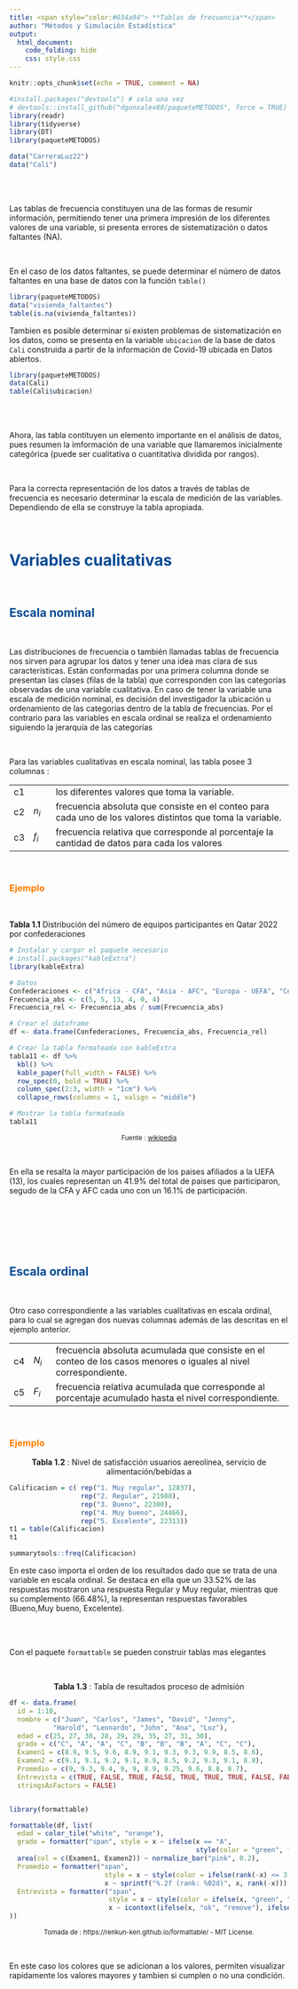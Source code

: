 ```yaml
---
title: <span style="color:#034a94"> **Tablas de frecuencia**</span>
author: "Métodos y Simulación Estadística"
output:
  html_document:
    code_folding: hide
    css: style.css
---
```


```r
knitr::opts_chunk$set(echo = TRUE, comment = NA)

#install.packages("devtools") # solo una vez
# devtools::install_github("dgonxalex80/paqueteMETODOS", force = TRUE)
library(readr)
library(tidyverse)
library(DT)
library(paqueteMETODOS)

data("CarreraLuz22")
data("Cali")
```

<br/><br/>

Las tablas de frecuencia constituyen una de las formas de resumir información, permitiendo tener una primera impresión de los diferentes valores de una variable,  si presenta errores de sistematización o datos faltantes (NA).

</br>

En el caso de los datos faltantes, se puede determinar el número de datos faltantes en una base de datos con la función `table()`

```r
library(paqueteMETODOS)
data("vivienda_faltantes")
table(is.na(vivienda_faltantes))
```

Tambien es posible determinar si existen problemas de sistematización en los datos, como se presenta en la variable `ubicacion` de la base de datos `Cali` construida a partir de la información de Covid-19 ubicada en Datos abiertos. 


```r
library(paqueteMETODOS)
data(Cali)
table(Cali$ubicacion)
```


</br></br>

Ahora, las tabla contituyen un elemento importante en el análisis de datos, pues resumen la imformación de una variable que llamaremos inicialmente categórica (puede ser cualitativa o cuantitativa dividida por rangos).

<br/>

Para la correcta representación de los datos a través de tablas de frecuencia es necesario determinar la escala de medición de las variables. Dependiendo de ella se construye la tabla apropiada.

</br>

# <span style="color:#034a94">**Variables cualitativas**</span>

</br>

## <span style="color:#034a94">**Escala nominal**</span>

</br>

Las distribuciones de frecuencia o también llamadas tablas de frecuencia nos sirven para agrupar los datos y tener una idea mas clara de sus características. Están conformadas por una primera columna donde se presentan  las clases (filas de la tabla) que corresponden con las categorías observadas de una variable cualitativa. En caso de tener la variable una escala de medición nominal, es decisión del investigador la ubicación u ordenamiento de las categorías dentro de la tabla de frecuencias. Por el contrario para las variables en escala ordinal se realiza el ordenamiento siguiendo la jerarquía de las categorías 


</br>


Para las variables cualitativas en escala nominal, las tabla posee 3 columnas :

<div class="content-box-blue">

|      |           |                                                                                                           |
|:-----|:----------|:----------------------------------------------------------------------------------------------------------|
|c1    |           | los diferentes valores que toma la variable.                                                              |
|c2    | $n_{i}$   | frecuencia absoluta que consiste en el conteo para cada uno de los valores distintos que toma la variable.|
|c3    | $f_{i}$   | frecuencia relativa que corresponde al porcentaje la cantidad de datos para cada los valores              |

</div>

</br>

### <span style="color:#FF7F00">**Ejemplo**</span>

</br>

**Tabla 1.1** Distribución del número de equipos participantes en Qatar 2022 por confederaciones


```r
# Instalar y cargar el paquete necesario
# install.packages("kableExtra")
library(kableExtra)

# Datos
Confederaciones <- c("Africa - CFA", "Asia - AFC", "Europa - UEFA", "Centro, Norte América - CONCACAF", "Oceanía - OFC", "Suramérica - COMEBOL")
Frecuencia_abs <- c(5, 5, 13, 4, 0, 4)
Frecuencia_rel <- Frecuencia_abs / sum(Frecuencia_abs)

# Crear el dataframe
df <- data.frame(Confederaciones, Frecuencia_abs, Frecuencia_rel)

# Crear la tabla formateada con kableExtra
tabla11 <- df %>%
  kbl() %>%
  kable_paper(full_width = FALSE) %>%
  row_spec(0, bold = TRUE) %>%
  column_spec(2:3, width = "1cm") %>%
  collapse_rows(columns = 1, valign = "middle")

# Mostrar la tabla formateada
tabla11

```
<center>
<sub>
Fuente : [wikipedia](https://es.wikipedia.org/wiki/Clasificaci%C3%B3n_para_la_Copa_Mundial_de_F%C3%BAtbol_de_2022)
</sub>
</center>

<br/>

En ella se resalta la mayor participación de los paises afiliados a la UEFA (13), los cuales representan un 41.9% del total de paises que participaron, segudo de la CFA y AFC cada uno con un 16.1% de participación.



</br></br>


</br></br>

## <span style="color:#034a94">**Escala ordinal**</span>

</br>

Otro caso correspondiente a las variables cualitativas en escala ordinal, para lo cual  se agregan dos nuevas columnas además de las descritas en el ejemplo anterior.

<div class="content-box-blue">

|      |          |                                                                                                          |
|:-----|:---------|:-------------------------------------------------------------------------------------------------------|
|c4    | $N_{i}$  | frecuencia absoluta acumulada que consiste en el conteo de los casos menores o iguales al nivel correspondiente.|
|c5    | $F_{i}$  | frecuencia relativa acumulada que corresponde al porcentaje acumulado hasta el nivel correspondiente.|

</div>

</br>

### <span style="color:#FF7F00">**Ejemplo**</span>

<center>
**Tabla 1.2** : Nivel de satisfacción usuarios aereolinea, servicio de alimentación/bebidas a 
</center>

```r
Calificacion = c( rep("1. Muy regular", 12837), 
                  rep("2. Regular", 21988),
                  rep("3. Bueno", 22300),
                  rep("4. Muy bueno", 24466), 
                  rep("5. Excelente", 22313))
t1 = table(Calificacion)
t1

summarytools::freq(Calificacion)
```

En este caso importa el orden de los resultados dado que se trata de una variable en escala ordinal. Se destaca en ella que un 33.52% de las respuestas mostraron una respuesta Regular y Muy regular, mientras que su complemento (66.48%), la representan respuestas favorables (Bueno,Muy bueno, Excelente).



<br/><br/>

Con el paquete `formattable` se pueden construir tablas mas elegantes 

<br/>

<center>
**Tabla 1.3** : Tabla de resultados proceso de admisión 
</center>

```r

df <- data.frame(
  id = 1:10,
  nombre = c("Juan", "Carlos", "James", "David", "Jenny",
           "Harold", "Leonardo", "John", "Ana", "Luz"),
  edad = c(25, 27, 30, 28, 29, 29, 35, 27, 31, 30),
  grado = c("C", "A", "A", "C", "B", "B", "B", "A", "C", "C"),
  Examen1 = c(8.9, 9.5, 9.6, 8.9, 9.1, 9.3, 9.3, 9.9, 8.5, 8.6),
  Examen2 = c(9.1, 9.1, 9.2, 9.1, 8.9, 8.5, 9.2, 9.3, 9.1, 8.8),
  Promedio = c(9, 9.3, 9.4, 9, 9, 8.9, 9.25, 9.6, 8.8, 8.7),
  Entrevista = c(TRUE, FALSE, TRUE, FALSE, TRUE, TRUE, TRUE, FALSE, FALSE, FALSE),
  stringsAsFactors = FALSE)


library(formattable)

formattable(df, list(
  edad = color_tile("white", "orange"),
  grado = formatter("span", style = x ~ ifelse(x == "A",
                                               style(color = "green", font.weight = "bold"), NA)),
  area(col = c(Examen1, Examen2)) ~ normalize_bar("pink", 0.2),
  Promedio = formatter("span",
                        style = x ~ style(color = ifelse(rank(-x) <= 3, "green", "gray")),
                        x ~ sprintf("%.2f (rank: %02d)", x, rank(-x))),
  Entrevista = formatter("span",
                         style = x ~ style(color = ifelse(x, "green", "red")),
                         x ~ icontext(ifelse(x, "ok", "remove"), ifelse(x, "Si", "No")))
))

```


<center>
<sub>
Tomada de : https://renkun-ken.github.io/formattable/ - MIT License.
</sub>
</center>

<br/>

En este caso los colores que se adicionan a los valores, permiten visualizar rapidamente los valores mayores y tambien si cumplen o no una condición.



<br/><br/>


